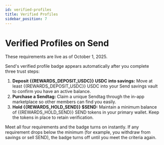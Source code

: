 ```yaml
---
id: verified-profiles
title: Verified Profiles
sidebar_position: 7
---
```



# Verified Profiles on Send

<Callout type="info" title="Live Date">
  These requirements are live as of October 1, 2025.
</Callout>

Send's verified profile badge appears automatically after you complete three trust steps:

1. **Deposit {{REWARDS_DEPOSIT_USDC}} USDC into savings:** Move at least {{REWARDS_DEPOSIT_USDC}} USDC into your Send savings vault to confirm you have an active balance.
2. **Purchase a Sendtag:** Claim a unique Sendtag through the in-app marketplace so other members can find you easily.
3. **Hold {{REWARDS_HOLD_SEND}} $SEND:** Maintain a minimum balance of {{REWARDS_HOLD_SEND}} SEND tokens in your primary wallet. Keep the tokens in place to retain verification.

Meet all four requirements and the badge turns on instantly. If any requirement drops below the minimum (for example, you withdraw from savings or sell SEND), the badge turns off until you meet the criteria again.
